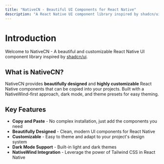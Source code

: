 ```yaml
---
title: "NativeCN - Beautiful UI Components for React Native"
description: "A React Native UI component library inspired by shadcn/ui. Get beautiful, accessible UI components for your React Native apps by copying and pasting code."
---
```


# Introduction
 
Welcome to NativeCN - A beautiful and customizable React Native UI component library inspired by [shadcn/ui](https://ui.shadcn.com/).

## What is NativeCN?

NativeCN provides **beautifully designed** and **highly customizable** React Native components that can be copied into your projects. Built with a NativeWind-first approach, dark mode, and theme presets for easy theming.

## Key Features

- **Copy and Paste** - No complex installation, just add the components you need
- **Beautifully Designed** - Clean, modern UI components for React Native
- **Customizable** - Easy to theme and adapt to your project's design system
- **Dark Mode Support** - Built-in light and dark themes
- **NativeWind Integration** - Leverage the power of Tailwind CSS in React Native